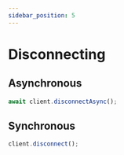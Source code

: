 ```yaml
---
sidebar_position: 5
---
```


# Disconnecting

## Asynchronous

```ts
await client.disconnectAsync();
```

## Synchronous

```ts
client.disconnect();
```